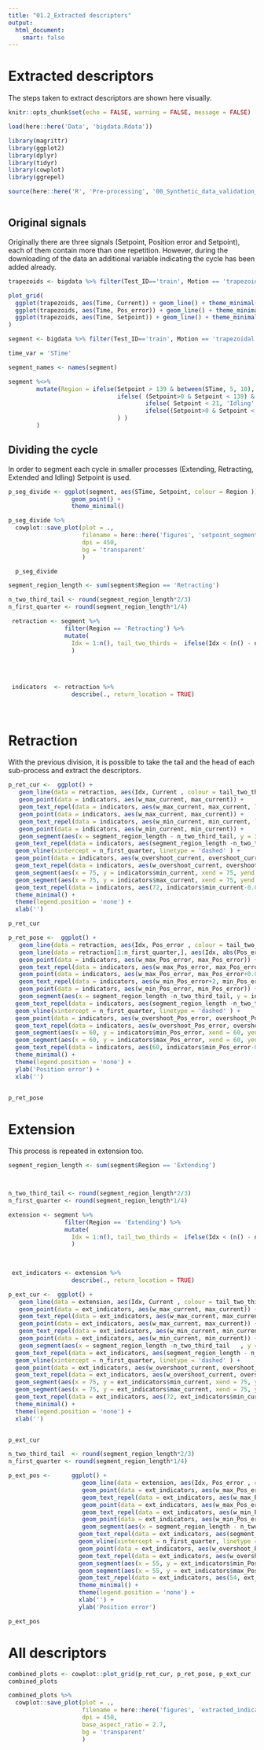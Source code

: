 ```yaml
---
title: "01.2_Extracted descriptors"
output: 
  html_document:
    smart: false
---
```


# Extracted descriptors

The steps taken to extract descriptors are shown here visually.

```r
knitr::opts_chunk$set(echo = FALSE, warning = FALSE, message = FALSE)
```


```r

load(here::here('Data', 'bigdata.Rdata'))

```


```r

library(magrittr)
library(ggplot2)
library(dplyr)
library(tidyr)
library(cowplot)
library(ggrepel)

source(here::here('R', 'Pre-processing', '00_Synthetic_data_validation_auxiliars.R'))



```

## Original signals

Originally there are three signals (Setpoint, Position error and Setpoint), each of them contain more than one repetition. However, during the downloading of the data an additional variable indicating the cycle has been added already.  

```r

trapezoids <- bigdata %>% filter(Test_ID=='train', Motion == 'trapezoidal', Load == 20, Repetition == 1, between(Segment, 1,2) ) 

plot_grid(
  ggplot(trapezoids, aes(Time, Current)) + geom_line() + theme_minimal(),
  ggplot(trapezoids, aes(Time, Pos_error)) + geom_line() + theme_minimal(),
  ggplot(trapezoids, aes(Time, Setpoint)) + geom_line() + theme_minimal()
)

segment <- bigdata %>% filter(Test_ID=='train', Motion == 'trapezoidal', Load == 20, Repetition == 1, Segment == 1 ) 

```


```r

time_var = 'STime'

segment_names <- names(segment)


```

```r

segment %<>% 
        mutate(Region = ifelse(Setpoint > 139 & between(STime, 5, 10), 'Extended',
                               ifelse( (Setpoint>0 & Setpoint < 139) & c(0, diff(Setpoint))>0 & between(STime, 1,7), 'Extending',
                                       ifelse( Setpoint < 21, 'Idling',
                                       ifelse((Setpoint>0 & Setpoint < 139) & c(0, diff(Setpoint))<0 & between(STime, 9,15),'Retracting', 'Other'))
                               ) )
        ) 

```

## Dividing the cycle

In order to segment each cycle in smaller processes (Extending, Retracting, Extended and Idling) Setpoint is used.

```r

p_seg_divide <- ggplot(segment, aes(STime, Setpoint, colour = Region )) +
                  geom_point() +
                  theme_minimal()

p_seg_divide %>%  
  cowplot::save_plot(plot = .,
                     filename = here::here('figures', 'setpoint_segmentation.pdf'),
                     dpi = 450,
                     bg = 'transparent'
                     )

  p_seg_divide

```



```r


segment_region_length <- sum(segment$Region == 'Retracting')

n_two_third_tail <- round(segment_region_length*2/3) 
n_first_quarter <- round(segment_region_length*1/4)

 retraction <- segment %>% 
                filter(Region == 'Retracting') %>% 
                mutate(
                  Idx = 1:n(), tail_two_thirds =  ifelse(Idx < (n() - n_two_third_tail), FALSE, TRUE)
                  )
 
 
 
 
 indicators  <- retraction %>% 
                  describe(., return_location = TRUE)
 
  
```

# Retraction

With the previous division, it is possible to take the tail and the head of each sub-process and extract the descriptors. 

```r

p_ret_cur <-  ggplot() + 
   geom_line(data = retraction, aes(Idx, Current , colour = tail_two_thirds)) +
   geom_point(data = indicators, aes(w_max_current, max_current)) + 
   geom_text_repel(data = indicators, aes(w_max_current, max_current, label = 'Max')) +
   geom_point(data = indicators, aes(w_max_current, max_current)) +
   geom_text_repel(data = indicators, aes(w_min_current, min_current, label = 'Min')) +
   geom_point(data = indicators, aes(w_min_current, min_current)) +
   geom_segment(aes(x = segment_region_length - n_two_third_tail, y = indicators$mean_current, xend = segment_region_length, yend = indicators$mean_current)) +
  geom_text_repel(data = indicators, aes(segment_region_length -n_two_third_tail+3,mean_current + 0.075, label = 'Mean')) + 
  geom_vline(xintercept = n_first_quarter, linetype = 'dashed' ) +
  geom_point(data = indicators, aes(w_overshoot_current, overshoot_current)) +
  geom_text_repel(data = indicators, aes(w_overshoot_current, overshoot_current, label = 'Overshoot')) +
  geom_segment(aes(x = 75, y = indicators$min_current, xend = 75, yend = indicators$max_current), arrow = arrow(length = unit(0.25, "cm"))) +
  geom_segment(aes(x = 75, y = indicators$max_current, xend = 75, yend = indicators$min_current), arrow = arrow(length = unit(0.25, "cm"))) +
  geom_text_repel(data = indicators, aes(72, indicators$min_current-0.05, label = 'Peak value')) +
  theme_minimal() + 
  theme(legend.position = 'none') + 
  xlab('')

p_ret_cur

```




```r

p_ret_pose <-  ggplot() + 
   geom_line(data = retraction, aes(Idx, Pos_error , colour = tail_two_thirds)) +
   geom_line(data = retraction[1:n_first_quarter,], aes(Idx, abs(Pos_error)), linetype = 'dashed')  + 
   geom_point(data = indicators, aes(w_max_Pos_error, max_Pos_error)) + 
   geom_text_repel(data = indicators, aes(w_max_Pos_error, max_Pos_error, label = 'Max')) +
   geom_point(data = indicators, aes(w_max_Pos_error, max_Pos_error+0.05)) +
   geom_text_repel(data = indicators, aes(w_min_Pos_error+2, min_Pos_error-0.05, label = 'Min')) +
   geom_point(data = indicators, aes(w_min_Pos_error, min_Pos_error)) +
   geom_segment(aes(x = segment_region_length -n_two_third_tail, y = indicators$mean_Pos_error, xend = segment_region_length, yend = indicators$mean_Pos_error)) + 
  geom_text_repel(data = indicators, aes(segment_region_length -n_two_third_tail+3, mean_Pos_error + 0.1, label = 'Mean')) + 
  geom_vline(xintercept = n_first_quarter, linetype = 'dashed' ) +
  geom_point(data = indicators, aes(w_overshoot_Pos_error, overshoot_Pos_error)) +
  geom_text_repel(data = indicators, aes(w_overshoot_Pos_error, overshoot_Pos_error, label = 'Overshoot')) +
  geom_segment(aes(x = 60, y = indicators$min_Pos_error, xend = 60, yend = indicators$max_Pos_error), arrow = arrow(length = unit(0.25, "cm"))) +
  geom_segment(aes(x = 60, y = indicators$max_Pos_error, xend = 60, yend = indicators$min_Pos_error), arrow = arrow(length = unit(0.25, "cm"))) +
  geom_text_repel(data = indicators, aes(60, indicators$min_Pos_error-0.2, label = 'Peak value')) +
  theme_minimal() + 
  theme(legend.position = 'none') + 
  ylab('Position error') +
  xlab('')


p_ret_pose


```





# Extension

This process is repeated in extension too.

```r

segment_region_length <- sum(segment$Region == 'Extending')



n_two_third_tail <- round(segment_region_length*2/3) 
n_first_quarter <- round(segment_region_length*1/4)

extension <- segment %>% 
                filter(Region == 'Extending') %>% 
                mutate(
                  Idx = 1:n(), tail_two_thirds =  ifelse(Idx < (n() - n_two_third_tail  ), FALSE, TRUE)
                  )
 
 

 ext_indicators <- extension %>%
                  describe(., return_location = TRUE)


```

```r

p_ext_cur <-  ggplot() + 
   geom_line(data = extension, aes(Idx, Current , colour = tail_two_thirds)) +
   geom_point(data = ext_indicators, aes(w_max_current, max_current)) + 
   geom_text_repel(data = ext_indicators, aes(w_max_current, max_current, label = 'Max')) +
   geom_point(data = ext_indicators, aes(w_max_current, max_current)) +
   geom_text_repel(data = ext_indicators, aes(w_min_current, min_current, label = 'Min')) +
   geom_point(data = ext_indicators, aes(w_min_current, min_current)) +
   geom_segment(aes(x = segment_region_length -n_two_third_tail   , y = ext_indicators$mean_current, xend = segment_region_length, yend = ext_indicators$mean_current)) + 
  geom_text_repel(data = ext_indicators, aes(segment_region_length - n_two_third_tail + 5.5 , mean_current - 0.035 , label = 'Mean')) + 
  geom_vline(xintercept = n_first_quarter, linetype = 'dashed' ) +
  geom_point(data = ext_indicators, aes(w_overshoot_current, overshoot_current)) +
  geom_text_repel(data = ext_indicators, aes(w_overshoot_current, overshoot_current, label = 'Overshoot')) +
  geom_segment(aes(x = 75, y = ext_indicators$min_current, xend = 75, yend = ext_indicators$max_current), arrow = arrow(length = unit(0.25, "cm"))) +
  geom_segment(aes(x = 75, y = ext_indicators$max_current, xend = 75, yend = ext_indicators$min_current), arrow = arrow(length = unit(0.25, "cm"))) +
  geom_text_repel(data = ext_indicators, aes(72, ext_indicators$min_current-0.05, label = 'Peak value')) +
  theme_minimal() + 
  theme(legend.position = 'none') + 
  xlab('')


p_ext_cur

```

```r

n_two_third_tail  <- round(segment_region_length*2/3) 
n_first_quarter <- round(segment_region_length*1/4)

p_ext_pos <-      ggplot() + 
                     geom_line(data = extension, aes(Idx, Pos_error , colour = tail_two_thirds)) +
                     geom_point(data = ext_indicators, aes(w_max_Pos_error, max_Pos_error)) + 
                     geom_text_repel(data = ext_indicators, aes(w_max_Pos_error, max_Pos_error, label = 'Max')) +
                     geom_point(data = ext_indicators, aes(w_max_Pos_error, max_Pos_error)) +
                     geom_text_repel(data = ext_indicators, aes(w_min_Pos_error, min_Pos_error, label = 'Min')) +
                     geom_point(data = ext_indicators, aes(w_min_Pos_error, min_Pos_error)) +
                     geom_segment(aes(x = segment_region_length - n_two_third_tail   , y = ext_indicators$mean_Pos_error, xend = segment_region_length, yend = ext_indicators$mean_Pos_error)) + 
                    geom_text_repel(data = ext_indicators, aes(segment_region_length - n_two_third_tail   +3, mean_Pos_error + 0.075, label = 'Mean')) + 
                    geom_vline(xintercept = n_first_quarter, linetype = 'dashed' ) +
                    geom_point(data = ext_indicators, aes(w_overshoot_Pos_error, overshoot_Pos_error)) +
                    geom_text_repel(data = ext_indicators, aes(w_overshoot_Pos_error, overshoot_Pos_error, label = 'Overshoot')) +
                    geom_segment(aes(x = 55, y = ext_indicators$min_Pos_error, xend = 55, yend = ext_indicators$max_Pos_error), arrow = arrow(length = unit(0.25, "cm"))) +
                    geom_segment(aes(x = 55, y = ext_indicators$max_Pos_error, xend = 55, yend = ext_indicators$min_Pos_error), arrow = arrow(length = unit(0.25, "cm"))) +
                    geom_text_repel(data = ext_indicators, aes(54, ext_indicators$min_Pos_error+1.45, label = 'Peak value')) +
                    theme_minimal() + 
                    theme(legend.position = 'none') + 
                    xlab('') +
                    ylab('Position error')

p_ext_pos

```


# All descriptors



```r

combined_plots <- cowplot::plot_grid(p_ret_cur, p_ret_pose, p_ext_cur , p_ext_pos, ncol = 2) # , labels = c('a)', 'b)', 'c)', 'd)')
combined_plots

combined_plots %>% 
  cowplot::save_plot(plot = .,
                     filename = here::here('figures', 'extracted_indicators.pdf'),
                     dpi = 450,
                     base_aspect_ratio = 2.7,
                     bg = 'transparent'
                     )


```


